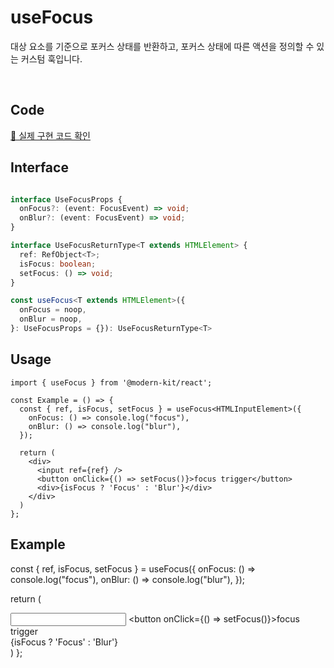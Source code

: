 
# useFocus

대상 요소를 기준으로 포커스 상태를 반환하고, 포커스 상태에 따른 액션을 정의할 수 있는 커스텀 훅입니다.

<br />

## Code
[🔗 실제 구현 코드 확인](https://github.com/modern-agile-team/modern-kit/blob/main/packages/react/src/hooks/useFocus/index.ts)

## Interface
```ts title="typescript"

interface UseFocusProps {
  onFocus?: (event: FocusEvent) => void;
  onBlur?: (event: FocusEvent) => void;
}

interface UseFocusReturnType<T extends HTMLElement> {
  ref: RefObject<T>;
  isFocus: boolean;
  setFocus: () => void;
}

const useFocus<T extends HTMLElement>({
  onFocus = noop,
  onBlur = noop,
}: UseFocusProps = {}): UseFocusReturnType<T>
```

## Usage
```tsx title="typescript"
import { useFocus } from '@modern-kit/react';

const Example = () => {
  const { ref, isFocus, setFocus } = useFocus<HTMLInputElement>({
    onFocus: () => console.log("focus"),
    onBlur: () => console.log("blur"),
  });

  return (
    <div>
      <input ref={ref} />
      <button onClick={() => setFocus()}>focus trigger</button>
      <div>{isFocus ? 'Focus' : 'Blur'}</div>
    </div>
  )
};
```

## Example

  const { ref, isFocus, setFocus } = useFocus({
    onFocus: () => console.log("focus"),
    onBlur: () => console.log("blur"),
  });

  return (
    <div>
      <input ref={ref} />
      <button onClick={() => setFocus()}>focus trigger</button>
      <div>{isFocus ? 'Focus' : 'Blur'}</div>
    </div>
  )
};

<Example />